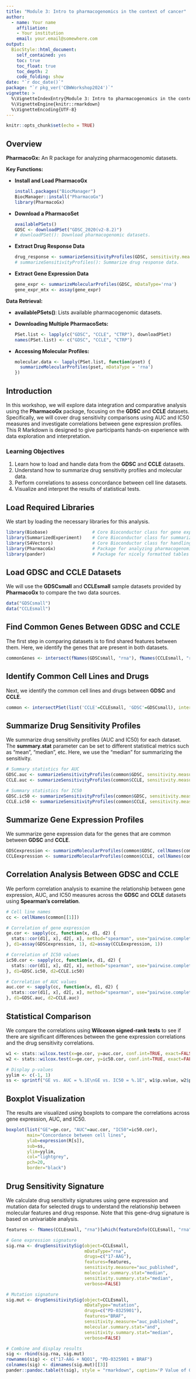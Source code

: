 ```yaml
---
title: "Module 3: Intro to pharmacogenomics in the context of cancer"
author: 
  - name: Your name
    affiliation:
    - Your institution
    email: your.email@somewhere.com
output: 
  BiocStyle::html_document:
    self_contained: yes
    toc: true
    toc_float: true
    toc_depth: 2
    code_folding: show
date: "`r doc_date()`"
package: "`r pkg_ver('CBWWorkshop2024')`"
vignette: >
  %\VignetteIndexEntry{Module 3: Intro to pharmacogenomics in the context of cancer}
  %\VignetteEngine{knitr::rmarkdown}
  %\VignetteEncoding{UTF-8}  
---
```


```r
knitr::opts_chunk$set(echo = TRUE)
```

## Overview 

**PharmacoGx:** An R package for analyzing pharmacogenomic datasets.

**Key Functions:**

- **Install and Load PharmacoGx**
  ```r
  install.packages("BiocManager")
  BiocManager::install("PharmacoGx")
  library(PharmacoGx)
  ```

- **Download a PharmacoSet**
  ```r
  availablePSets()
  GDSC <- downloadPSet("GDSC_2020(v2-8.2)")
  # downloadPSet(): Download pharmacogenomic datasets.
  ```

- **Extract Drug Response Data**
  ```r
  drug_response <- summarizeSensitivityProfiles(GDSC, sensitivity.measure='aac_recomputed')
  # summarizeSensitivityProfiles(): Summarize drug response data.
  ```

- **Extract Gene Expression Data**
  ```r
  gene_expr <- summarizeMolecularProfiles(GDSC, mDataType='rna') 
  gene_expr_mtx <- assay(gene_expr)
  ```


**Data Retrieval:**

- **availablePSets()**: Lists available pharmacogenomic datasets.

- **Downloading Multiple PharmacoSets:**
  ```r
  PSet.list <- lapply(c("GDSC", "CCLE", "CTRP"), downloadPSet)
  names(PSet.list) <- c("GDSC", "CCLE", "CTRP")
  ```

- **Accessing Molecular Profiles:**
  ```r
  molecular.data <- lapply(PSet.list, function(pset) {
    summarizeMolecularProfiles(pset, mDataType = 'rna')
  })
  ```

## Introduction

In this workshop, we will explore data integration and comparative analysis using the **PharmacoGx** package, focusing on the **GDSC** and **CCLE** datasets. Specifically, we will cover drug sensitivity comparisons using AUC and IC50 measures and investigate correlations between gene expression profiles. This R Markdown is designed to give participants hands-on experience with data exploration and interpretation.

### Learning Objectives

1. Learn how to load and handle data from the **GDSC** and **CCLE** datasets.
2. Understand how to summarize drug sensitivity profiles and molecular data.
3. Perform correlations to assess concordance between cell line datasets.
4. Visualize and interpret the results of statistical tests.

## Load Required Libraries

We start by loading the necessary libraries for this analysis.

```r
library(Biobase)                 # Core Bioconductor class for gene expression data
library(SummarizedExperiment)    # Core Bioconductor class for summarized data
library(S4Vectors)               # Core Bioconductor class for handling S4 objects
library(PharmacoGx)              # Package for analyzing pharmacogenomic datasets
library(pander)                  # Package for nicely formatted tables
```

## Load GDSC and CCLE Datasets

We will use the **GDSCsmall** and **CCLEsmall** sample datasets provided by **PharmacoGx** to compare the two data sources.

```r
data("GDSCsmall")
data("CCLEsmall")
```

## Find Common Genes Between GDSC and CCLE

The first step in comparing datasets is to find shared features between them. Here, we identify the genes that are present in both datasets.

```r
commonGenes <- intersect(fNames(GDSCsmall, "rna"), fNames(CCLEsmall, "rna"))
```

## Identify Common Cell Lines and Drugs

Next, we identify the common cell lines and drugs between **GDSC** and **CCLE**.

```r
common <- intersectPSet(list('CCLE'=CCLEsmall, 'GDSC'=GDSCsmall), intersectOn=c("cell.lines", "drugs"), strictIntersect=TRUE)
```

## Summarize Drug Sensitivity Profiles

We summarize drug sensitivity profiles (AUC and IC50) for each dataset. The **summary.stat** parameter can be set to different statistical metrics such as "mean", "median", etc. Here, we use the "median" for summarizing the sensitivity.

```r
# Summary statistics for AUC
GDSC.auc <- summarizeSensitivityProfiles(common$GDSC, sensitivity.measure='auc_published', summary.stat="median", verbose=FALSE)
CCLE.auc <- summarizeSensitivityProfiles(common$CCLE, sensitivity.measure='auc_published', summary.stat="median", verbose=FALSE)

# Summary statistics for IC50
GDSC.ic50 <- summarizeSensitivityProfiles(common$GDSC, sensitivity.measure='ic50_published', summary.stat="median", verbose=FALSE)
CCLE.ic50 <- summarizeSensitivityProfiles(common$CCLE, sensitivity.measure='ic50_published', summary.stat="median", verbose=FALSE)
```

## Summarize Gene Expression Profiles

We summarize gene expression data for the genes that are common between **GDSC** and **CCLE**.

```r
GDSCexpression <- summarizeMolecularProfiles(common$GDSC, cellNames(common$GDSC), mDataType="rna", features=commonGenes, verbose=FALSE)
CCLEexpression <- summarizeMolecularProfiles(common$CCLE, cellNames(common$CCLE), mDataType="rna", features=commonGenes, verbose=FALSE)
```

## Correlation Analysis Between GDSC and CCLE

We perform correlation analysis to examine the relationship between gene expression, AUC, and IC50 measures across the **GDSC** and **CCLE** datasets using **Spearman's correlation**.

```r
# Cell line names
cc <- cellNames(common[[1]])

# Correlation of gene expression
ge.cor <- sapply(cc, function(x, d1, d2) {
  stats::cor(d1[, x], d2[, x], method="spearman", use="pairwise.complete.obs")
}, d1=assay(GDSCexpression, 1), d2=assay(CCLEexpression, 1))

# Correlation of IC50 values
ic50.cor <- sapply(cc, function(x, d1, d2) {
  stats::cor(d1[, x], d2[, x], method="spearman", use="pairwise.complete.obs")
}, d1=GDSC.ic50, d2=CCLE.ic50)

# Correlation of AUC values
auc.cor <- sapply(cc, function(x, d1, d2) {
  stats::cor(d1[, x], d2[, x], method="spearman", use="pairwise.complete.obs")
}, d1=GDSC.auc, d2=CCLE.auc)
```

## Statistical Comparison

We compare the correlations using **Wilcoxon signed-rank tests** to see if there are significant differences between the gene expression correlations and the drug sensitivity correlations.

```r
w1 <- stats::wilcox.test(x=ge.cor, y=auc.cor, conf.int=TRUE, exact=FALSE)
w2 <- stats::wilcox.test(x=ge.cor, y=ic50.cor, conf.int=TRUE, exact=FALSE)

# Display p-values
yylim <- c(-1, 1)
ss <- sprintf("GE vs. AUC = %.1E\nGE vs. IC50 = %.1E", w1$p.value, w2$p.value)
```

## Boxplot Visualization

The results are visualized using boxplots to compare the correlations across gene expression, AUC, and IC50.

```r
boxplot(list("GE"=ge.cor, "AUC"=auc.cor, "IC50"=ic50.cor),
        main="Concordance between cell lines",
        ylab=expression(R[s]),
        sub=ss,
        ylim=yylim,
        col="lightgrey",
        pch=20,
        border="black")
```

## Drug Sensitivity Signature

We calculate drug sensitivity signatures using gene expression and mutation data for selected drugs to understand the relationship between molecular features and drug response. Note that this gene-drug signature is based on univariable analysis.

```r
features <- fNames(CCLEsmall, "rna")[which(featureInfo(CCLEsmall, "rna")$Symbol == "NQO1")]

# Gene expression signature
sig.rna <- drugSensitivitySig(object=CCLEsmall,
                              mDataType="rna",
                              drugs=c("17-AAG"),
                              features=features,
                              sensitivity.measure="auc_published",
                              molecular.summary.stat="median",
                              sensitivity.summary.stat="median",
                              verbose=FALSE)

# Mutation signature
sig.mut <- drugSensitivitySig(object=CCLEsmall,
                              mDataType="mutation",
                              drugs=c("PD-0325901"),
                              features="BRAF",
                              sensitivity.measure="auc_published",
                              molecular.summary.stat="and",
                              sensitivity.summary.stat="median",
                              verbose=FALSE)

# Combine and display results
sig <- rbind(sig.rna, sig.mut)
rownames(sig) <- c("17-AAG + NQO1", "PD-0325901 + BRAF")
colnames(sig) <- dimnames(sig.mut)[[3]]
pander::pandoc.table(t(sig), style = "rmarkdown", caption='P Value of Gene-Drug Association')


```



